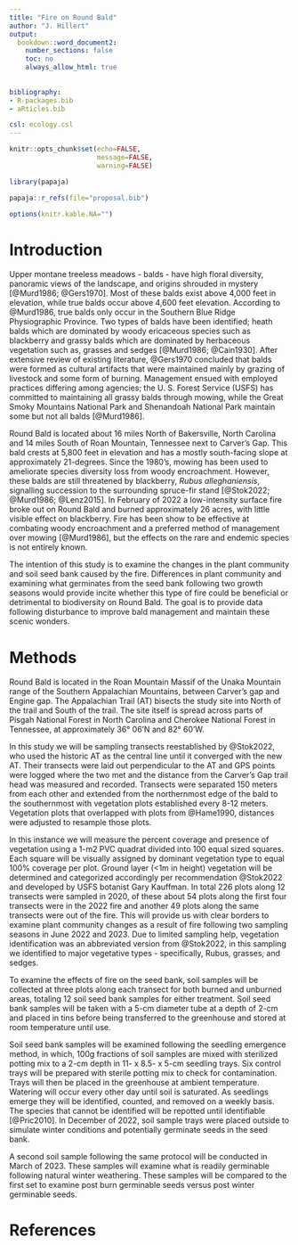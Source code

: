 ```yaml
---
title: "Fire on Round Bald"
author: "J. Hillert"
output:
  bookdown::word_document2:
    number_sections: false
    toc: no
    always_allow_html: true
    
    
bibliography:
- R-packages.bib
- aRticles.bib

csl: ecology.csl
---
```




```r

knitr::opts_chunk$set(echo=FALSE,
                      message=FALSE,
                      warning=FALSE)

library(papaja)

papaja::r_refs(file="proposal.bib")

options(knitr.kable.NA="")

```


# Introduction

Upper montane treeless meadows - balds - have high floral diversity, panoramic views of the landscape, and origins shrouded in mystery [@Murd1986; @Gers1970]. Most of these balds exist above 4,000 feet in elevation, while true balds occur above 4,600 feet elevation. According to @Murd1986, true balds only occur in the Southern Blue Ridge Physiographic Province. Two types of balds have been identified; heath balds which are dominated by woody ericaceous species such as blackberry and grassy balds which are dominated by herbaceous vegetation such as, grasses and sedges [@Murd1986; @Cain1930]. After extensive review of existing literature, @Gers1970 concluded that balds were formed as cultural artifacts that were maintained mainly by grazing of livestock and some form of burning. Management ensued with employed practices differing among agencies; the U. S. Forest Service (USFS) has committed to maintaining all grassy balds through mowing, while the Great Smoky Mountains National Park and Shenandoah National Park maintain some but not all balds [@Murd1986].

Round Bald is located about 16 miles North of Bakersville, North Carolina and 14 miles South of Roan Mountain, Tennessee next to Carver's Gap. This bald crests at 5,800 feet in elevation and has a mostly south-facing slope at approximately 21-degrees. Since the 1980's, mowing has been used to ameliorate species diversity loss from woody encroachment. However, these balds are still threatened by blackberry, *Rubus alleghaniensis*, signalling succession to the surrounding spruce-fir stand [@Stok2022; @Murd1986; @Lenz2015]. In February of 2022 a low-intensity surface fire broke out on Round Bald and burned approximately 26 acres, with little visible effect on blackberry. Fire has been show to be effective at combating woody encroachment and a preferred method of management over mowing [@Murd1986], but the effects on the rare and endemic species is not entirely known.

The intention of this study is to examine the changes in the plant community and soil seed bank caused by the fire. Differences in plant community and examining what germinates from the seed bank following two growth seasons would provide incite whether this type of fire could be beneficial or detrimental to biodiversity on Round Bald. The goal is to provide data following disturbance to improve bald management and maintain these scenic wonders. 


# Methods

Round Bald is located in the Roan Mountain Massif of the Unaka Mountain range of the Southern Appalachian Mountains, between Carver's gap and Engine gap. The Appalachian Trail (AT) bisects the study site into North of the trail and South of the trail. The site itself is spread across parts of Pisgah National Forest in North Carolina and Cherokee National Forest in Tennessee, at approximately 36° 06'N and 82° 60'W. 

In this study we will be sampling transects reestablished by @Stok2022, who used the historic AT as the central line until it converged with the new AT. Their transects were laid out perpendicular to the AT and GPS points were logged where the two met and the distance from the Carver's Gap trail head was measured and recorded. Transects were separated 150 meters from each other and extended from the northernmost edge of the bald to the southernmost with vegetation plots established every 8-12 meters. Vegetation plots that overlapped with plots from @Hame1990, distances were adjusted to resample those plots. 

In this instance we will measure the percent coverage and presence of vegetation using a 1-m2 PVC quadrat divided into 100 equal sized squares. Each square will be visually assigned by dominant vegetation type to equal 100% coverage per plot. Ground layer (<1m in height) vegetation will be determined and categorized accordingly per recommendation @Stok2022 and developed by USFS botanist Gary Kauffman. In total 226 plots along 12 transects were sampled in 2020, of these about 54 plots along the first four transects were in the 2022 fire and another 49 plots along the same transects were out of the fire. This will provide us with clear borders to examine plant community changes as a result of fire following two sampling seasons in June 2022 and 2023. Due to limited sampling help, vegetation identification was an abbreviated version from @Stok2022, in this sampling we identified to major vegetative types - specifically, Rubus, grasses, and sedges.

To examine the effects of fire on the seed bank, soil samples will be collected at three plots along each transect for both burned and unburned areas, totaling 12 soil seed bank samples for either treatment. Soil seed bank samples will be taken with a 5-cm diameter tube at a depth of 2-cm and placed in tins before being transferred to the greenhouse and stored at room temperature until use. 

Soil seed bank samples will be examined following the seedling emergence method, in which, 100g fractions of soil samples are mixed with sterilized potting mix to a 2-cm depth in 11- x 8.5- x 5-cm seedling trays. Six control trays will be prepared with sterile potting mix to check for contamination. Trays will then be placed in the greenhouse at ambient temperature. Watering will occur every other day until soil is saturated. As seedlings emerge they will be identified, counted, and removed on a weekly basis. The species that cannot be identified will be repotted until identifiable [@Pric2010]. In December of 2022, soil sample trays were placed outside to simulate winter conditions and potentially germinate seeds in the seed bank.

A second soil sample following the same protocol will be conducted in March of 2023. These samples will examine what is readily germinable following natural winter weathering. These samples will be compared to the first set to examine post burn germinable seeds versus post winter germinable seeds. 


\newpage

# References
